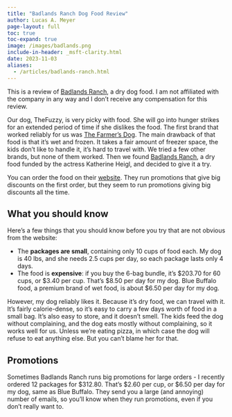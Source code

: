 ```yaml
---
title: "Badlands Ranch Dog Food Review"
author: Lucas A. Meyer
page-layout: full
toc: true
toc-expand: true
image: /images/badlands.png
include-in-header: _msft-clarity.html
date: 2023-11-03
aliases:
  - /articles/badlands-ranch.html
---
```


::: {.callout-note}

This is a review of [Badlands Ranch](https://badlandsranch.com/), a dry dog food. I am not affiliated with the company in any way and I don't receive any compensation for this review. 

:::

Our dog, TheFuzzy, is very picky with food. She will go into hunger strikes for an extended period of time if she dislikes the food. The first brand that worked reliably for us was [The Farmer's Dog](/posts/2022-06-28-farmers-dog.qmd). The main drawback of that food is that it's wet and frozen. It takes a fair amount of freezer space, the kids don't like to handle it, it's hard to travel with. We tried a few other brands, but none of them worked. Then we found [Badlands Ranch](https://badlandsranch.com/), a dry food funded by the actress Katherine Heigl, and decided to give it a try.

You can order the food on their [website](www.badlandsranch.com). They run promotions that give big discounts on the first order, but they seem to run promotions giving big discounts all the time. 

## What you should know

Here's a few things that you should know before you try that are not obvious from the website:

- The **packages are small**, containing only 10 cups of food each. My dog is 40 lbs, and she needs 2.5 cups per day, so each package lasts only 4 days.
- The food is **expensive**: if you buy the 6-bag bundle, it's $203.70 for 60 cups, or $3.40 per cup. That's $8.50 per day for my dog. Blue Buffalo food, a premium brand of wet food, is about $6.50 per day for my dog.

However, my dog reliably likes it. Because it's dry food, we can travel with it. It's fairly calorie-dense, so it's easy to carry a few days worth of food in a small bag. It's also easy to store, and it doesn't smell. The kids feed the dog without complaining, and the dog eats mostly without complaining, so it works well for us. Unless we're eating pizza, in which case the dog will refuse to eat anything else. But you can't blame her for that.

## Promotions

Sometimes Badlands Ranch runs big promotions for large orders - I recently ordered 12 packages for $312.80. That's $2.60 per cup, or $6.50 per day for my dog, same as Blue Buffalo. They send you a large (and annoying) number of emails, so you'll know when they run promotions, even if you don't really want to.